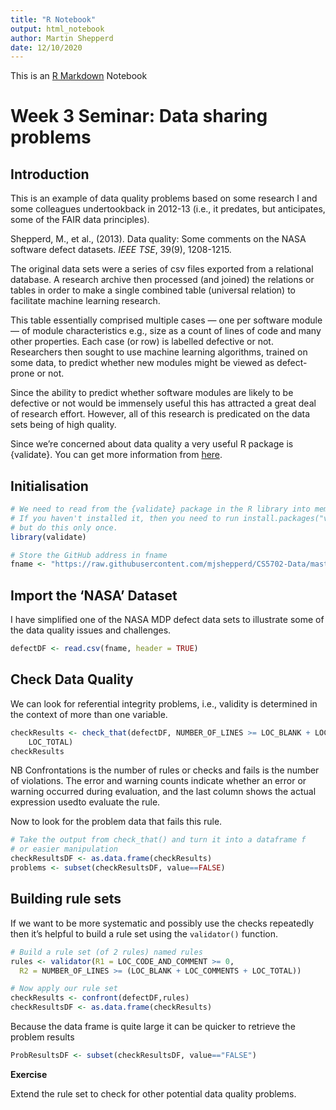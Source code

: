 ```yaml
---
title: "R Notebook"
output: html_notebook
author: Martin Shepperd
date: 12/10/2020
---
```


This is an [R Markdown](http://rmarkdown.rstudio.com) Notebook

# Week 3 Seminar: Data sharing problems

## Introduction

This is an example of data quality problems based on some research I and some colleagues undertookback in 2012-13 (i.e., it predates, but anticipates, some of the FAIR data principles).

Shepperd, M., et al., (2013). Data quality: Some comments on the NASA software defect datasets. *IEEE TSE*, 39(9), 1208-1215.  

The original data sets were a series of csv files exported from a relational database.  A research archive then processed (and joined) the relations or tables in order to make a single combined table (universal relation) to facilitate machine learning research.  

This table essentially comprised multiple cases --- one per software module --- of module characteristics e.g., size as a count of lines of code and many other properties.  Each case (or row) is labelled defective or not.  Researchers then sought to use machine learning algorithms, trained on some data, to predict whether new modules might be viewed as defect-prone or not. 

Since the ability to predict whether software modules are likely to be defective or not would be immensely useful this has attracted a great deal of research effort.  However, all of this research is predicated on the data sets being of high quality.

Since we're concerned about data quality a very useful R package is {validate}.  You can get more information from [here](https://arxiv.org/pdf/1912.09759.pdf){target="_blank"}.

## Initialisation

```r
# We need to read from the {validate} package in the R library into memory
# If you haven't installed it, then you need to run install.packages("validate") 
# but do this only once.
library(validate)

# Store the GitHub address in fname
fname <- "https://raw.githubusercontent.com/mjshepperd/CS5702-Data/master/CS5702_W3_NASAexample.csv"
```


## Import the 'NASA' Dataset

I have simplified one of the NASA MDP defect data sets to illustrate some of the data quality issues and challenges.

```r
defectDF <- read.csv(fname, header = TRUE)
```


## Check Data Quality

We can look for referential integrity problems, i.e., validity is determined in the context of more than one variable.

```r
checkResults <- check_that(defectDF, NUMBER_OF_LINES >= LOC_BLANK + LOC_COMMENTS + 
    LOC_TOTAL)
checkResults

```

NB Confrontations is the number of rules or checks and fails is the number of violations.  The error and warning counts indicate whether an error or warning occurred during evaluation, and the last column shows the actual expression usedto evaluate the rule.

Now to look for the problem data that fails this rule.

```r
# Take the output from check_that() and turn it into a dataframe f
# or easier manipulation
checkResultsDF <- as.data.frame(checkResults)
problems <- subset(checkResultsDF, value==FALSE)
```

## Building rule sets 

If we want to be more systematic and possibly use the checks repeatedly then it's helpful to build a rule set using the `validator()` function.

```r
# Build a rule set (of 2 rules) named rules
rules <- validator(R1 = LOC_CODE_AND_COMMENT >= 0,
  R2 = NUMBER_OF_LINES >= (LOC_BLANK + LOC_COMMENTS + LOC_TOTAL))

# Now apply our rule set
checkResults <- confront(defectDF,rules)
checkResultsDF <- as.data.frame(checkResults)
```

Because the data frame is quite large it can be quicker to retrieve the problem results

```r
ProbResultsDF <- subset(checkResultsDF, value=="FALSE")
```

**Exercise**

Extend the rule set to check for other potential data quality problems.  

